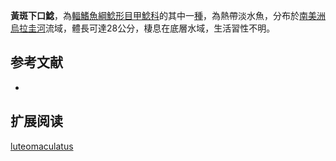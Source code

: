 {{Speciesbox
| name = 黃斑下口鯰
| image = 
| image_width = 250px
| image_caption = 
| status = NE
| status_system = IUCN3.1
| genus = Hypostomus
| species = luteomaculatus
| authority = [[Devincenzi|Devincenzi]], 1942
| synonyms = *''Plecostomus luteomaculatus'',Devincenzi, 1942
}}

'''黃斑下口鯰'''，為[[輻鰭魚綱|輻鰭魚綱]][[鯰形目|鯰形目]][[甲鯰科|甲鯰科]]的其中一[[種|種]]，為熱帶淡水魚，分布於[[南美洲|南美洲]][[烏拉圭河|烏拉圭河]]流域，體長可達28公分，棲息在底層水域，生活習性不明。

==参考文献==
*{{FishBase_species|genus=Hypostomus|species=luteomaculatus|year=2014|month=12}}

== 扩展阅读 ==
{{refbegin}}
{{wikispecies-inline|Hypostomus luteomaculatus|黃斑下口鯰}}
{{refend}}
{{Taxonbar|from=Q5896618}}

[[Category:下口鯰屬|luteomaculatus]]